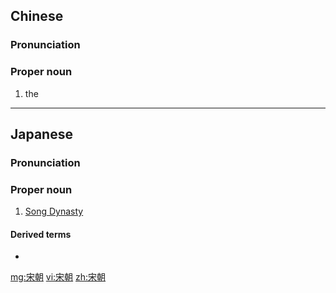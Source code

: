 ==Chinese==
{{zh-forms}}
{{wikipedia|lang=zh}}

===Pronunciation===
{{zh-pron
|m=Sòngcháo
|c=sung3 ciu4
|mn=Sòng-tiâu
|h=pfs=Sung-chhèu
|md=Sóng-dièu
|cat=pn
}}

===Proper noun===
{{zh-proper noun}}

# the {{w|Song dynasty}}

----

==Japanese==
{{ja-kanjitab|そう|ちょう|yomi=o}}

===Pronunciation===
{{ja-pron|そうちょう|y=o}}

===Proper noun===
{{ja-pos|proper|そうちょう}}

# [[Song Dynasty]]

====Derived terms====
* {{l/ja|宋朝体}}

[[mg:宋朝]]
[[vi:宋朝]]
[[zh:宋朝]]